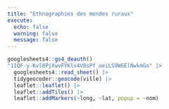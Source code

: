 ```yaml
---
title: "Ethnographies des mondes ruraux"
execute:
  echo: false
  warning: false
  message: false
---
```


```r
googlesheets4::gs4_deauth()
"1IQF-y-Kvl8PjXwvFYKls4V8sPf_oeiLS9WGElNwkmGo" |> 
  googlesheets4::read_sheet() |> 
  tidygeocoder::geocode(ville) |> 
  leaflet::leaflet() |> 
  leaflet::addTiles() |> 
  leaflet::addMarkers(~long, ~lat, popup = ~nom)

```

